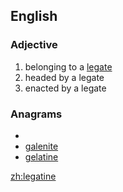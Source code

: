 ==English==
===Adjective===
{{infl|en|adjective}}
# belonging to a [[legate]]
# headed by a legate
# enacted by a legate

===Anagrams===
* {{alphagram|aeegilnt}}
* [[galenite#English|galenite]]
* [[gelatine#English|gelatine]]

[[zh:legatine]]